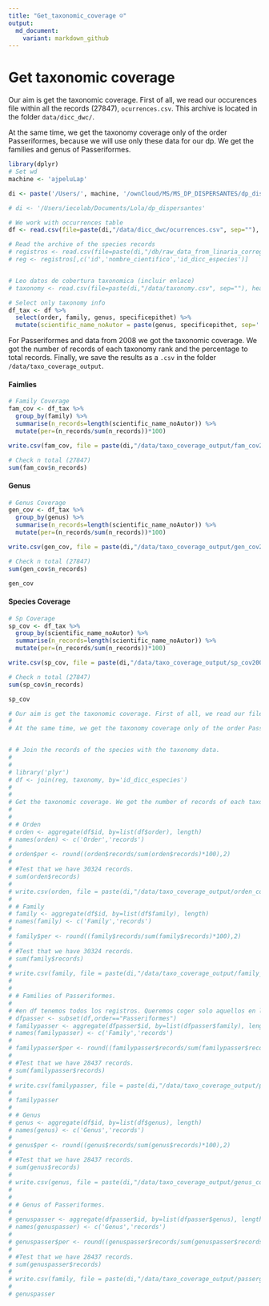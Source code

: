 ```yaml
---
title: "Get_taxonomic_coverage ☺"
output:
  md_document:
    variant: markdown_github
---
```

# Get taxonomic coverage

Our aim is get the taxonomic coverage. First of all, we read our occurences file within all the records (27847), `ocurrences.csv`. This archive is located in the folder `data/dicc_dwc/`.

At the same time, we get the taxonomy coverage only of the order Passeriformes, because we will use only these data for our dp. We get the families and genus of Passeriformes. 

```r
library(dplyr) 
# Set wd 
machine <- 'ajpeluLap'

di <- paste('/Users/', machine, '/ownCloud/MS/MS_DP_DISPERSANTES/dp_dispersantes', sep='')

# di <- '/Users/iecolab/Documents/Lola/dp_dispersantes'

# We work with occurrences table 
df <- read.csv(file=paste(di,"/data/dicc_dwc/ocurrences.csv", sep=""), header=TRUE, sep=";")

# Read the archive of the species records
# registros <- read.csv(file=paste(di,"/db/raw_data_from_linaria_corregida.csv", sep=""), header=TRUE, sep=";")
# reg <- registros[,c('id','nombre_cientifico','id_dicc_especies')]


# Leo datos de cobertura taxonomica (incluir enlace)
# taxonomy <- read.csv(file=paste(di,"/data/taxonomy.csv", sep=""), header=TRUE, sep=",")

# Select only taxonomy info 
df_tax <- df %>% 
  select(order, family, genus, specificepithet) %>%
  mutate(scientific_name_noAutor = paste(genus, specificepithet, sep=' '))


```

For Passeriformes and data from 2008 we got the taxonomic coverage. We got the number of records of each taxonomy rank and the percentage to total records. Finally, we save the results as a `.csv` in the folder `/data/taxo_coverage_output`.

#### Faimlies 
```r
# Family Coverage
fam_cov <- df_tax %>% 
  group_by(family) %>% 
  summarise(n_records=length(scientific_name_noAutor)) %>%
  mutate(per=(n_records/sum(n_records))*100)

write.csv(fam_cov, file = paste(di,"/data/taxo_coverage_output/fam_cov2008.csv", sep=""), row.names=FALSE, quote= FALSE)

# Check n total (27847)
sum(fam_cov$n_records)
```

#### Genus 

```r
# Genus Coverage
gen_cov <- df_tax %>% 
  group_by(genus) %>% 
  summarise(n_records=length(scientific_name_noAutor)) %>%
  mutate(per=(n_records/sum(n_records))*100)

write.csv(gen_cov, file = paste(di,"/data/taxo_coverage_output/gen_cov2008.csv", sep=""), row.names=FALSE, quote= FALSE)

# Check n total (27847)
sum(gen_cov$n_records)

gen_cov
```

#### Species Coverage
```r
# Sp Coverage
sp_cov <- df_tax %>% 
  group_by(scientific_name_noAutor) %>% 
  summarise(n_records=length(scientific_name_noAutor)) %>%
  mutate(per=(n_records/sum(n_records))*100)

write.csv(sp_cov, file = paste(di,"/data/taxo_coverage_output/sp_cov2008.csv", sep=""), row.names=FALSE, quote= FALSE)

# Check n total (27847)
sum(sp_cov$n_records)

sp_cov
```




```r

# Our aim is get the taxonomic coverage. First of all, we read our file within all the records (30324), `raw_data_from_linaria_corregida.csv`. This archive is located in the folder `db`. Then, we select the 'id', 'nombre_cientifico' and 'id_dicc_especies' variables.
# 
# At the same time, we get the taxonomy coverage only of the order Passeriformes, because we will use only these data for our dp. We get the families and genus of Passeriformes. 


# # Join the records of the species with the taxonomy data. 
# 
# 
# library('plyr')
# df <- join(reg, taxonomy, by='id_dicc_especies')
# 
# 
# Get the taxonomic coverage. We get the number of records of each taxonomy rank and the percentage to total records. Finally, we save the results as a `.csv` in the folder `/data/taxo_coverage_output`.
# 
# 
# # Orden
# orden <- aggregate(df$id, by=list(df$order), length)
# names(orden) <- c('Order','records')
# 
# orden$per <- round((orden$records/sum(orden$records)*100),2)
# 
# #Test that we have 30324 records. 
# sum(orden$records)
#               
# write.csv(orden, file = paste(di,"/data/taxo_coverage_output/orden_cov.csv", sep=""), row.names=FALSE, quote= FALSE)
# 
# # Family
# family <- aggregate(df$id, by=list(df$family), length)
# names(family) <- c('Family','records')
# 
# family$per <- round((family$records/sum(family$records)*100),2)
# 
# #Test that we have 30324 records. 
# sum(family$records)
#               
# write.csv(family, file = paste(di,"/data/taxo_coverage_output/family_cov.csv", sep=""), row.names=FALSE, quote= FALSE)
# 
# 
# # Families of Passeriformes. 
# 
# #en df tenemos todos los registros. Queremos coger solo aquellos en los que el orden sea passeriformes. 
# dfpasser <- subset(df,order=="Passeriformes")
# familypasser <- aggregate(dfpasser$id, by=list(dfpasser$family), length)
# names(familypasser) <- c('Family','records')
# 
# familypasser$per <- round((familypasser$records/sum(familypasser$records)*100),2)
# 
# #Test that we have 28437 records. 
# sum(familypasser$records)
#               
# write.csv(familypasser, file = paste(di,"/data/taxo_coverage_output/passerfamily_cov.csv", sep=""), row.names=FALSE, quote= FALSE)
# 
# familypasser 
# 
# # Genus
# genus <- aggregate(df$id, by=list(df$genus), length)
# names(genus) <- c('Genus','records')
# 
# genus$per <- round((genus$records/sum(genus$records)*100),2)
# 
# #Test that we have 28437 records. 
# sum(genus$records)
#               
# write.csv(genus, file = paste(di,"/data/taxo_coverage_output/genus_cov.csv", sep=""), row.names=FALSE, quote= FALSE, sep="")
# 
# 
# # Genus of Passeriformes. 
# 
# genuspasser <- aggregate(dfpasser$id, by=list(dfpasser$genus), length)
# names(genuspasser) <- c('Genus','records')
# 
# genuspasser$per <- round((genuspasser$records/sum(genuspasser$records)*100),2)
# 
# #Test that we have 28437 records. 
# sum(genuspasser$records)
#               
# write.csv(family, file = paste(di,"/data/taxo_coverage_output/passergenus_cov.csv", sep=""), row.names=FALSE, quote= FALSE)
# 
# genuspasser 
```


